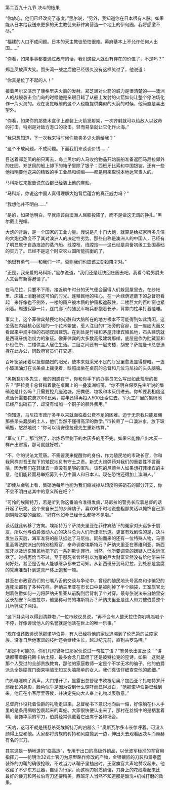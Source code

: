 

第二百九十九节 决斗的结果

“你放心，他们已经改变了态度。”黑尔说，“另外，我知道你在日本很有人脉。如果能从日本给我送来更多的天主教徒来菲律宾营造一个地上的伊甸园，我将感激不尽。”

“福建的人口不成问题。日本的天主教徒恐怕很难。幕府基本上不允许任何人出国……”

“你看，如果事事都要通过政府的话，我们这些人就没有存在的价值了，不是吗？”

郑芝凤放声大笑。围头湾一战之后他已经很久没有这样笑过了，他说道：

“你真是位了不起的人！”

接着黑尔又演示了康格里夫火箭的发射。郑芝凤对火箭的威力是很清楚的――澳洲人的战舰袭击金门岛的时候他是亲眼目睹了从船上发射的火箭如何让整个停泊场化作一片火海的。现在发觉眼前的这个人也能提供类似的火箭的时候，他简直是喜出望外。

“你看，如果你的那些木盒子上都装上火箭发射架，一次齐射就可以给敌人以致命的打击。特别是对敌方港口的攻击。轻而易举就让它化作火海。”

“我只想知道，下一次我来得时候你能卖多少火箭给我？”

“这个不成问题，不成问题。下面我们来谈谈价钱……”

目送着郑芝凤的船只离去，岛上黑尔的人马收拾物品开始装船准备返回马尼拉郊外的庄园。郑芝凤的船上卸下的箱子里除了银子：西班牙比索和中国银锭，还有一些他指明要他送来的精致的手工业品和绸缎――都是用来取悦本地达官贵人的。

马科斯过来报告说东西都已经装上他的座船。

“马科斯，你说这中国人真得理解大炮背后蕴含的真正威力吗？”

“我想他并不明白……”

“是的，如果他明白，早就应该向澳洲人屈膝投降了，而不是做这无谓的挣扎。”黑尔戴上兜帽。

大炮的背后，是一个国家的工业力量。慢说是几十门大炮，就算是给郑家再多几倍的大炮也改变不了其对澳洲人的决定性劣势。那些自称是澳洲人的中国人，已经有了明显属于自造痕迹的蒸汽船、线膛枪、线膛炮――这已经是具备初级工业国基础的实力了。已经不是这个时空农业国所能抗衡的了，

“他很有勇气――和我们一样。否则我们也应该立刻投降才对。”

“正是，我亲爱的马科斯。”黑尔说道，“我们还是赶快回庄园去吧。我看今晚男爵夫人又会有新得邀请了。”

在马尼拉，只要不下雨，接近晌午时分的天气便会逼得人们躲回屋里去，在纱帐里、床铺上消磨掉这可怕的时光。连殖民地的核心，在一片绿荫遮蔽下的总督府看起　来好像也不例外，一楼的窗户被木质的护窗板遮蔽住，二楼巨大的百叶窗也紧闭着。周遭寂静一片，连门廊下的殖民军哨兵都抱着长矛，背靠门柱半打着瞌睡。

事实上，这个菲律宾殖民地的心脏和大脑所在的地方根本不可能得到如此清闲。这坐落在内城核心区域的一个花木繁盛，惹人注目的广场旁的官邸，是一座庞大而又看起来中规中矩的石砌双层建筑。在到处是竹楼和茅屋菲律宾殖民地，石头建筑就是西班牙统治权力的象征。像菲律宾的大多数高级建筑那样，底层是作为贮藏室和仆役住所，二楼供主人居住生活。二层之间还有一层夹楼，胡安？萨拉曼卡总督选择在此办公，同政府官员们打交道。

百叶窗紧闭着以抵御酷烈的阳光，使本来就采光不足的厅室里愈发显得昏暗。一盏小玻璃油灯在长条桌上摇曳着，映照出坐在桌前的总督和几位马尼拉的头头脑脑。

“奥斯瓦尔多先生，我的困惑在于，你和你手下的办事员怎么写出如此荒唐的报告？”萨拉曼卡总督指着散在桌面上的一叠澳洲纸笺，“你不明白保罗先生所说的集硝池是什么吗？只需要挖几座池塘，把粪便、垃圾和木灰倒进去。你却要我相信这点活计需要花费2000比索，每年还得再投入500比索进去。军火工厂里的集硝池已经产出硝石了，却没有增加一个铜子的额外费用。”

“你知道，马尼拉市政厅多年以来就面临着公费不足的困难。迫于无奈我只能雇佣那些呆头蠢脑的土人，他们当然不懂得高深的数学，”市长咂了一口澳洲水，放下玻璃瓶，悠然地说：“你可以请安德拉德先生重新核算。”

“军火工厂，那当然了，冶炼场里剩下的木灰多的用不完。如果它能像产出木灰一样产出财富，那可就就好啦。”

“不，你的说法太荒唐。不需要我来提醒你的身份，作为殖民地的市政长官，你和我同样对吾王陛下的殖民地负有守土之责。新式火炮弹药对我们的重要性不言而喻，因为我们在菲律宾一直没有足够的军队。该死的尼德兰人如果想打菲律宾的主意，他们能轻而易举招募到十万中国人和日本人。现在恐怕还得加上澳洲人。”

“即使从金钱上看，集硝池每年也能为我们缩减掉从印度购买硝石的部分开支，你不会不明白这其中的意义所在吧？”

“可怜的埃斯特万，若是听到你这番谕令准得发疯，”马尼拉的警务长应着总督的话开起了玩笑。这个来自米兰的乡绅幼子，喜欢时不时地说些粗鄙笑话以掩饰自己那副阴险贪婪的面貌，“好在他如今已经什么都听不见啦。”

谈话就此转移了方向。埃斯特万？萨纳夫里亚在菲律宾结下的冤家对头远多于朋友，所以他与伯爵激动人心的决斗总为人们所津津乐道。更富有戏剧性的是，决斗发生五天后，海军准将的船队抵达了马尼拉。同船而来的还有一位特殊人物，马德里高等法院派出的特别检察官，奉命调查埃斯特万？萨纳夫里亚在塞维利亚、新西班牙以及远东殖民地犯下的一系列欺诈罪行。当然，他所要调查的嫌疑人已永远沉默了。时机再恰当不过。至于那死者曾经引以为豪的巨大财富显然没有给他带来任何好处，甚至是否有人能够继承都未尝可知。从新西班牙到马尼拉，到处都是食腐的秃鹰准备扑到这具尸体上饱餐一顿。

甚至在市政官员们的七嘴八舌的交谈与争论中，曾经的殖民地头号富商和诈骗犯的连死法都有了多种花样。萨纳夫里亚在市长口中是被削掉了半个脑袋，王室旗官比划着伯爵如何一刀将萨纳夫里亚从前胸到后背刺了个对穿。最夸张说法来自帕里安区长胡安？阿吉拉尔，他坚称可怜的埃斯特万？萨纳夫里亚是连人带刀被伯爵整个儿地劈成了两段。

“这下耳朵可以得到清静啦，”一位市政议员说，“再不会有人整天拉住你叽叽呱呱个不停，好像诽谤他人的名誉就是他活在世上的唯一乐事。”

“现在谁还敢诽谤范那诺华伯爵，有人已经将他的家世追溯到了伦巴第的兰度家族。没准日后他家谱的枝叶还会继续生长，越过纪元前，直到古罗马哩。”

“那是不可能的，你们几时曾听过那家伙说过一句拉丁语？”警务长出言反驳：“讲话都带着股托斯卡纳土腔，最多会念几篇但丁还是彼特拉克的歪诗。如果　这就是那个人受过的全部贵族教育，那他的家庭教师一定是个不学无术的骗子。他的伯爵派头全是硬撑门面来哄骗无知又头脑简单的女人。我们真该仔细查查他的底细。”

门外哐哐响了两声。大门推开了，显露出总督秘书欧根尼奥？加西亚？扎帕特罗纤弱瘦长的身影，脸色似乎是因为受到什么惊吓而显得发白，“范那诺华伯爵已经到来，他正在小客厅里等候，并决定先向大人奉上礼物以表敬意。”

总督府仆役托着伯爵的礼物走进来，总督秘书下意识地向后一缩，好像躺在仆人手里的是条用绸缎包裹起来的毒蛇。大家很快便认出来了，那衬在丝绸中的是柄套着鞘，装饰华丽的军刀，伯爵经常佩戴着它出席于各种场合。

“天吶，这可不就是残忍杀死埃斯特万的凶器么？”奥斯瓦尔多市长惊呼着。可没人顾得上应和他。大家都将贵族的矜持和风度抛到一边，伸出头去观看因决斗而赫赫有名的军刀。

其实这是一柄地道的“临高造”，专用于出口的高级外销品，以伏波军标准的军官用指挥刀――仿明治32式士官刀为原型略作修改的产物，金银镶嵌的刀装和景泰蓝装饰的刀鞘的确很抢眼，不过当刀从鞘子里抽出时，王室旗官大声地赞叹起来。他收藏了不少东方武器，自诩为行家，而这柄刀钢质绝佳，刀身上的花纹看起来比　最好的倭刀和阿拉伯弯刀还要精美。西班牙人当然不知道那是酸洗+机械打磨的效果。

